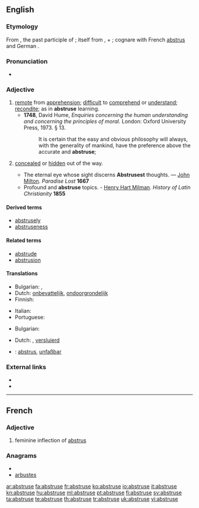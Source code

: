 ==English==

===Etymology===
From {{etyl|la}} {{term|abstrusus||hidden, concealed|lang=la}}, the past participle of {{term|abstrudere||to thrust away, conceal|lang=la}}; itself from {{term|ab|lang=la}}, {{term|abs||away|lang=la}} + {{term|trudere||to thrust, push|lang=la}}; cognare with French [[abstrus]] and German {{term|abstrus|lang=fr}}. 

===Pronunciation===
* {{a|UK|US}} {{IPA|/æbˈstruːs/|/əbˈstruːs/}}

===Adjective===
{{en-adj|abstrus|er|more}}

# [[remote]] from [[apprehension]]; [[difficult]] to [[comprehend]] or [[understand]]; [[recondite]]; as in '''abstruse''' learning.
#* '''1748''', David Hume, ''Enquiries concerning the human understanding and concerning the principles of moral.'' London: Oxford University Press, 1973. § 13.
#*: It is certain that the easy and obvious philosophy will always, with the generality of mankind, have the preference above the accurate and '''abstruse''';
# {{obsolete}} [[conceal]]ed or [[hidden]] out of the way.
#* The eternal eye whose sight discerns '''Abstrusest''' thoughts. — [[:w:Milton|John Milton]]. ''Paradise Lost'' '''1667'''
#* Profound and '''abstruse''' topics. - [[w:Henry Hart Milman|Henry Hart Milman]]. ''History of Latin Christianity'' '''1855'''

====Derived terms====
* [[abstrusely]]
* [[abstruseness]]

====Related terms====
* [[abstrude]]
* [[abstrusion]]

====Translations====
{{trans-top|difficult to comprehend}}
* Bulgarian: {{t|bg|неясен|sc=Cyrl}},  {{t|bg|труден за разбиране|sc=Cyrl}}
* Dutch: [[onbevattelijk]], [[ondoorgrondelijk]]
* Finnish: {{t-|fi|vaikeaselkoinen}}
{{trans-mid}}
* Italian: {{t+|it|astruso}}
* Portuguese: {{t+|pt|abstruso|m}}
{{trans-bottom}}

{{trans-top|concealed}}
* Bulgarian: {{t|bg|скрит|sc=Cyrl}}
{{trans-mid}}
* Dutch: {{t+|nl|verborgen}}, [[versluierd]]
{{trans-bottom}}

{{checktrans-top}}
* {{ttbc|German}}: [[abstrus]], [[unfaßbar]]
{{trans-bottom}}

===External links===
* {{R:Webster 1913}}
* {{R:Century 1911}}

----

==French==

===Adjective===
# feminine inflection of [[abstrus]]

===Anagrams===
* {{alphagram|abersstu}}
* [[arbustes#French|arbustes]]


[[ar:abstruse]]
[[fa:abstruse]]
[[fr:abstruse]]
[[ko:abstruse]]
[[io:abstruse]]
[[it:abstruse]]
[[kn:abstruse]]
[[hu:abstruse]]
[[ml:abstruse]]
[[pt:abstruse]]
[[fi:abstruse]]
[[sv:abstruse]]
[[ta:abstruse]]
[[te:abstruse]]
[[th:abstruse]]
[[tr:abstruse]]
[[uk:abstruse]]
[[vi:abstruse]]